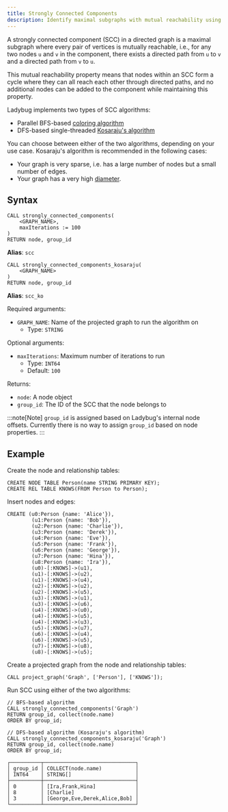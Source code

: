 ```yaml
---
title: Strongly Connected Components
description: Identify maximal subgraphs with mutual reachability using parallel BFS or DFS-based SCC algorithms.
---
```


A strongly connected component (SCC) in a directed graph is a maximal subgraph where every pair of
vertices is mutually reachable, i.e., for any two nodes `u` and `v` in the component, there exists a
directed path from `u` to `v` and a directed path from `v` to `u`.

This mutual reachability property means that nodes within an SCC form a cycle where they can all
reach each other through directed paths, and no additional nodes can be added to the component while
maintaining this property.

Ladybug implements two types of SCC algorithms:
- Parallel BFS-based [coloring algorithm](https://www.cs.rpi.edu/~slotag/pub/SCC-IPDPS14.pdf)
- DFS-based single-threaded [Kosaraju's algorithm](https://en.wikipedia.org/wiki/Kosaraju%27s_algorithm)

You can choose between either of the two algorithms, depending on your use case.
Kosaraju's algorithm is recommended in the following cases:
- Your graph is very sparse, i.e. has a large number of nodes but a small number of edges.
- Your graph has a very high [diameter](https://en.wikipedia.org/wiki/Diameter_(graph_theory)).

## Syntax

```cypher
CALL strongly_connected_components(
    <GRAPH_NAME>,
    maxIterations := 100
)
RETURN node, group_id
```

**Alias**: `scc`

```cypher
CALL strongly_connected_components_kosaraju(
    <GRAPH_NAME>
)
RETURN node, group_id
```

**Alias**: `scc_ko`

Required arguments:

- `GRAPH_NAME`: Name of the projected graph to run the algorithm on
    - Type: `STRING`

Optional arguments:

- `maxIterations`: Maximum number of iterations to run
    - Type: `INT64`
    - Default: `100`

Returns:

- `node`: A node object
- `group_id`: The ID of the SCC that the node belongs to

:::note[Note]
`group_id` is assigned based on Ladybug's internal node offsets. Currently there is no way to assign `group_id` based on node properties.
:::

## Example 

Create the node and relationship tables:
```cypher
CREATE NODE TABLE Person(name STRING PRIMARY KEY);
CREATE REL TABLE KNOWS(FROM Person to Person);
```
Insert nodes and edges:
```cypher
CREATE (u0:Person {name: 'Alice'}),
        (u1:Person {name: 'Bob'}),
        (u2:Person {name: 'Charlie'}),
        (u3:Person {name: 'Derek'}),
        (u4:Person {name: 'Eve'}),
        (u5:Person {name: 'Frank'}),
        (u6:Person {name: 'George'}),
        (u7:Person {name: 'Hina'}),
        (u8:Person {name: 'Ira'}),
        (u0)-[:KNOWS]->(u1),
        (u1)-[:KNOWS]->(u2),
        (u1)-[:KNOWS]->(u4),
        (u2)-[:KNOWS]->(u2),
        (u2)-[:KNOWS]->(u5),
        (u3)-[:KNOWS]->(u1),
        (u3)-[:KNOWS]->(u6),
        (u4)-[:KNOWS]->(u0),
        (u4)-[:KNOWS]->(u5),
        (u4)-[:KNOWS]->(u3),
        (u5)-[:KNOWS]->(u7),
        (u6)-[:KNOWS]->(u4),
        (u6)-[:KNOWS]->(u5),
        (u7)-[:KNOWS]->(u8),
        (u8)-[:KNOWS]->(u5);
```
Create a projected graph from the node and relationship tables:
```cypher
CALL project_graph('Graph', ['Person'], ['KNOWS']);
```
Run SCC using either of the two algorithms:
```cypher
// BFS-based algorithm
CALL strongly_connected_components('Graph')
RETURN group_id, collect(node.name)
ORDER BY group_id;

// DFS-based algorithm (Kosaraju's algorithm)
CALL strongly_connected_components_kosaraju('Graph')
RETURN group_id, collect(node.name)
ORDER BY group_id;
```
```table
┌──────────┬──────────────────────────────┐
│ group_id │ COLLECT(node.name)           │
│ INT64    │ STRING[]                     │
├──────────┼──────────────────────────────┤
│ 0        │ [Ira,Frank,Hina]             │
│ 8        │ [Charlie]                    │
│ 3        │ [George,Eve,Derek,Alice,Bob] │
└──────────┴──────────────────────────────┘
```
